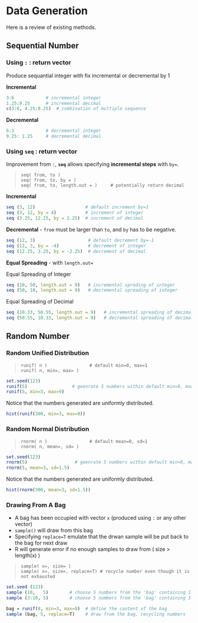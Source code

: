 # Data Generation

Here is a review of existing methods.

## Sequential Number

### Using `:` : return vector
Produce sequantial integer with fix incremental or decremental by 1

**Incremental**
```r
3:6            # incremental integer
1.25:9.25      # incremental decimal
c(3:6, 4.25:8.25)  # combination of multiple sequence
```

**Decremental**
```r
6:3            # decremental integer
9.25: 1.25     # decremental decimal
```

### Using `seq` : return vector
Improvement from `:`, **`seq`** allows specifying **incremental steps** with `by=`.   

> `seq( from, to )`   
> `seq( from, to, by = )`   
> `seq( from, to, length.out = )     # potentially return decimal`   

**Incremental**  
```r
seq (3, 12)                   # default increment by=1
seq (3, 12, by = 4)           # increment of integer
seq (3.25, 12.25, by = 2.25)  # increment of decimal 
```

**Decremental** - `from` must be larger than `to`, and `by` has to be negative.  
```r
seq (12, 3)                    # default decrement by=-1
seq (12, 3, by = -4)           # decrement of integer
seq (12.25, 3.25, by = -2.25)  # decrement of decimal
```

**Equal Spreading** - with `length.out=`    

Equal Spreading of Integer  
```r
seq (10, 50, length.out = 9)   # incremental spreding of integer
seq (50, 10, length.out = 9)   # decremental spreading of integer
```

Equal Spreading of Decimal     
```r
seq (10.33, 50.55, length.out = 9)   # incremental spreading of decimal
seq (50.55, 10.33, length.out = 9)   # decremental spreading of decimal
```

## Random Number


### Random Unified Distribution

> `runif( n )                # default min=0, max=1`   
> `runif( n, min=, max= )`   

```r
set.seed(123)
runif(5)                 # geenrate 5 numbers within default min=0, max=1
runif(5, min=3, max=9)
```

Notice that the numbers generated are uniformly distributed.  

```r
hist(runif(300, min=3, max=9))
```

### Random Normal Distribution

> `rnorm( n )                # default mean=0, sd=1`   
> `rnorm( n, mean=, sd= )`   

```r
set.seed(123)
rnorm(5)                  # geenrate 5 numbers within default min=0, max=1
rnorm(5, mean=3, sd=1.5)
```

Notice that the numbers generated are uniformly distributed.  

```r
hist(rnorm(300, mean=3, sd=1.5))
```

### Drawing From A Bag

+ A bag has been occupied with vector `x` (produced using `:` or any other vector)  
+ `sample()` will draw from this bag  
+ Specifying `replace=T` emulate that the drwan sample will be put back to the bag for next draw    
+ R will generate error if no enough samples to draw from ( size > length(x) )  

> `sample( x=, size= )`    
> `sample( x=, size=, replace=T) # recycle number even though it is not exhausted`    

```r
set.seed (123)
sample (10,   5)        # choose 5 numbers from the 'bag' containing 1:10
sample (3:10, 5)        # choose 5 numbers from the 'bag' containing 3:10

bag = runif(8, min=3, max=9)  # define the content of the bag
sample (bag, 5, replace=T)    # draw from the bag, recycling numbers
```







